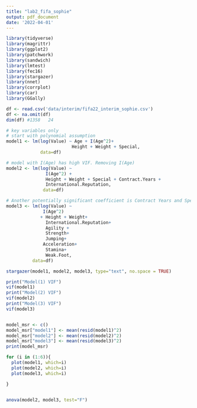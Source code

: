 ```yaml
---
title: "lab2_fifa_sophie"
output: pdf_document
date: '2022-04-01'
---
```


```r
library(tidyverse)
library(magrittr)
library(ggplot2)
library(patchwork)
library(sandwich)
library(lmtest)
library(fec16)
library(stargazer)
library(nnet)
library(corrplot)
library(car)
library(GGally)

```

```r
df <- read.csv('data/interim/fifa22_interim_sophie.csv')
df <- na.omit(df)
dim(df) #1358   24

```



```r
# key variables only
# start with polynomial assumption
model1 <- lm(log(Value) ~ Age + I(Age^2)+
                         Height + Weight + Special,
             data=df)

# model with I(Age) has high VIF. Removing I(Age)
model2 <- lm(log(Value) ~
               I(Age^2) + 
               Height + Weight + Special + Contract.Years +
               International.Reputation,
              data=df)

# Another potentially significant coefficient is Contract Years and Special
model3 <- lm(log(Value) ~
              I(Age^2) 
             + Height + Weight+
               International.Reputation+
               Agility +
               Strength+
               Jumping+
              Acceleration+
               Stamina+
               Weak.Foot,
          data=df)

stargazer(model1, model2, model3, type="text", no.space = TRUE)
```




```r

print("Model(1) VIF")
vif(model1)
print("Model(2) VIF")
vif(model2)
print("Model(3) VIF")
vif(model3)


model_msr <- c()
model_msr["model1"] <- mean(resid(model1)^2)
model_msr["model2"] <- mean(resid(model2)^2)
model_msr["model3"] <- mean(resid(model3)^2)
print(model_msr)

for (i in (1:6)){
  plot(model1, which=i)
  plot(model2, which=i)
  plot(model3, which=i)

}



```

```r

anova(model2, model3, test="F")


```

